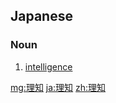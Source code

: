 ==Japanese==
{{ja-kanjitab|り|ち|yomi=on}}

===Noun===
{{ja-noun|りち}}

# [[intelligence]]

[[mg:理知]]
[[ja:理知]]
[[zh:理知]]